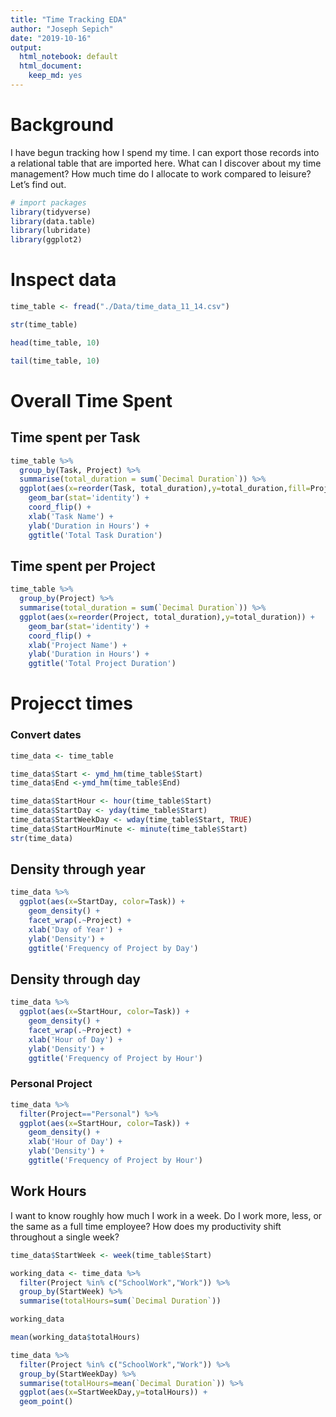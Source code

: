 ```yaml
---
title: "Time Tracking EDA"
author: "Joseph Sepich"
date: "2019-10-16"
output: 
  html_notebook: default
  html_document:
    keep_md: yes
---
```


# Background

I have begun tracking how I spend my time. I can export those records into a relational table that are imported here. What can I discover about my time management? How much time do I allocate to work compared to leisure? Let's find out.

```r
# import packages
library(tidyverse)
library(data.table)
library(lubridate)
library(ggplot2)
```

# Inspect data

```r
time_table <- fread("./Data/time_data_11_14.csv")
```

```r
str(time_table)
```

```r
head(time_table, 10)
```

```r
tail(time_table, 10)
```

# Overall Time Spent


## Time spent per Task

```r
time_table %>%
  group_by(Task, Project) %>%
  summarise(total_duration = sum(`Decimal Duration`)) %>%
  ggplot(aes(x=reorder(Task, total_duration),y=total_duration,fill=Project)) +
    geom_bar(stat='identity') +
    coord_flip() +
    xlab('Task Name') +
    ylab('Duration in Hours') +
    ggtitle('Total Task Duration')
```

## Time spent per Project

```r
time_table %>%
  group_by(Project) %>%
  summarise(total_duration = sum(`Decimal Duration`)) %>%
  ggplot(aes(x=reorder(Project, total_duration),y=total_duration)) +
    geom_bar(stat='identity') +
    coord_flip() +
    xlab('Project Name') +
    ylab('Duration in Hours') +
    ggtitle('Total Project Duration')
```

# Projecct times

### Convert dates

```r
time_data <- time_table

time_data$Start <- ymd_hm(time_table$Start)
time_data$End <-ymd_hm(time_table$End)

time_data$StartHour <- hour(time_table$Start)
time_data$StartDay <- yday(time_table$Start)
time_data$StartWeekDay <- wday(time_table$Start, TRUE)
time_data$StartHourMinute <- minute(time_table$Start)
str(time_data)
```

## Density through year

```r
time_data %>%
  ggplot(aes(x=StartDay, color=Task)) +
    geom_density() +
    facet_wrap(.~Project) +
    xlab('Day of Year') +
    ylab('Density') +
    ggtitle('Frequency of Project by Day')
```

## Density through day

```r
time_data %>%
  ggplot(aes(x=StartHour, color=Task)) +
    geom_density() +
    facet_wrap(.~Project) +
    xlab('Hour of Day') +
    ylab('Density') +
    ggtitle('Frequency of Project by Hour')
```

### Personal Project

```r
time_data %>%
  filter(Project=="Personal") %>%
  ggplot(aes(x=StartHour, color=Task)) +
    geom_density() +
    xlab('Hour of Day') +
    ylab('Density') +
    ggtitle('Frequency of Project by Hour')
```

## Work Hours

I want to know roughly how much I work in a week. Do I work more, less, or the same as a full time employee? How does my productivity shift throughout a single week?

```r
time_data$StartWeek <- week(time_table$Start)
```

```r
working_data <- time_data %>%
  filter(Project %in% c("SchoolWork","Work")) %>%
  group_by(StartWeek) %>%
  summarise(totalHours=sum(`Decimal Duration`))
```

```r
working_data

mean(working_data$totalHours)
```

```r
time_data %>%
  filter(Project %in% c("SchoolWork","Work")) %>%
  group_by(StartWeekDay) %>%
  summarise(totalHours=mean(`Decimal Duration`)) %>%
  ggplot(aes(x=StartWeekDay,y=totalHours)) +
  geom_point()
```







